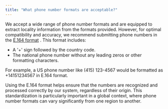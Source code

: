 ```yaml
---
title: "What phone number formats are acceptable?"
---
```

We accept a wide range of phone number formats and are equipped to extract locality information from the formats provided. However, for optimal compatibility and accuracy, we recommend submitting phone numbers in the [E.164 format](https://www.twilio.com/docs/glossary/what-e164)
. This format includes:

*   A '+' sign followed by the country code.
*   The national phone number without any leading zeros or other formatting characters.

For example, a US phone number like (415) 123-4567 would be formatted as +14151234567 in E.164 format.

Using the E.164 format helps ensure that the numbers are recognized and processed correctly by our system, regardless of their origin. This standardization is particularly important in a global context, where phone number formats can vary significantly from one region to another.

